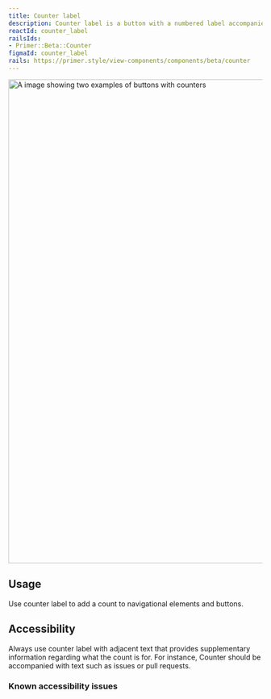 ```yaml
---
title: Counter label
description: Counter label is a button with a numbered label accompanied by text.
reactId: counter_label
railsIds:
- Primer::Beta::Counter
figmaId: counter_label
rails: https://primer.style/view-components/components/beta/counter
---
```



<img
  width="960"
  alt="A image showing two examples of buttons with counters"
  src="https://user-images.githubusercontent.com/586552/205141782-bfe137b1-6d83-4b9d-bcdd-bcd1877f864b.png"
/>

## Usage

Use counter label to add a count to navigational elements and buttons.

## Accessibility

Always use counter label with adjacent text that provides supplementary information regarding what the count is for. For instance, Counter should be accompanied with text such as issues or pull requests.

### Known accessibility issues

 <AccessibilityLink label="CounterLabel"/>